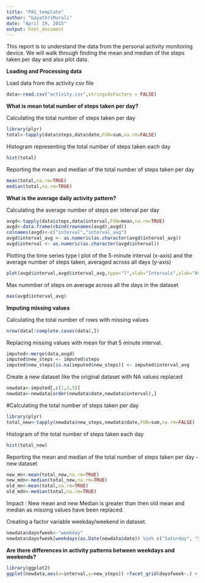 ```yaml
---
title: "PA1_template"
author: "GayathriMurali"
date: "April 19, 2015"
output: html_document
---
```

This report is to understand the data from the personal activity monitoring device. We will walk through finding the mean and median of the steps taken per day and also plot data.

**Loading and Processing data**

Load data from the activity csv file
```r
data<-read.csv("activity.csv",stringsAsFactors = FALSE)
```

**What is mean total number of steps taken per day?**


Calculating the total number of steps taken per day
```r
library(plyr)
total<-tapply(data$steps,data$date,FUN=sum,na.rm=FALSE)
```
Histogram representing the total number of steps taken each day
```r
hist(total)
```
Reporting the mean and median of the total number of steps taken per day
```r
mean(total,na.rm=TRUE)
median(total,na.rm=TRUE)
```

**What is the average daily activity pattern?**


Calculating the average number of steps per interval per day
```r
avgd<-tapply(data$steps,data$interval,FUN=mean,na.rm=TRUE)
avgd<-data.frame(cbind(rownames(avgd),avgd))
colnames(avgd)<-c("interval","interval_avg")
avgd$interval_avg <- as.numeric(as.character(avgd$interval_avg))
avgd$interval <- as.numeric(as.character(avgd$interval))
```
Plotting the time series type l plot of the 5-minute interval (x-axis) and the average number of steps taken, averaged across all days (y-axis)

```r
plot(avgd$interval,avgd$interval_avg,type="l",xlab="Intervals",ylab="Avg number of steps")
```

Max nummber of steps on average across all the days in the dataset

```r
max(avgd$interval_avg)
```

**Imputing missing values**


Calculating the total number of rows with missing values
```r
nrow(data[!complete.cases(data),])
```

Replacing missing values with mean for that 5 minute interval. 

```r
imputed<-merge(data,avgd)
imputed$new_steps <- imputed$steps
imputed$new_steps[is.na(imputed$new_steps)] <- imputed$interval_avg
```

Create a new dataset like the original dataset with NA values replaced
```r
newdata<-imputed[,c(1,3,5)]
newdata<-newdata[order(newdata$date,newdata$interval),]
```

#Calculating the total number of steps taken per day
```r
library(plyr)
total_new<-tapply(newdata$new_steps,newdata$date,FUN=sum,na.rm=FALSE)
```

Histogram of the total number of steps taken each day
```r
hist(total_new)
```
Reporting the mean and median of the total number of steps taken per day - new dataset
```r
new_mn<-mean(total_new,na.rm=TRUE)
new_mdn<-median(total_new,na.rm=TRUE)
old_mn<-mean(total,na.rm=TRUE)
old_mdn<-median(total,na.rm=TRUE)
```

Impact : New mean and new Median is greater than then old mean and median as missing values have been replaced. 

Creating a factor variable weekday/weekend in dataset.
```r
newdata$dayofweek<-"weekday"
newdata$dayofweek[weekdays(as.Date(newdata$date)) %in% c("Saturday", "Sunday")]<-"weekend" 
```
**Are there differences in activity patterns between weekdays and weekends?**

```r
library(ggplot2)
ggplot(newdata,aes(x=interval,y=new_steps)) +facet_grid(dayofweek~.) + stat_summary(fun.y=mean,geom="line")
```
